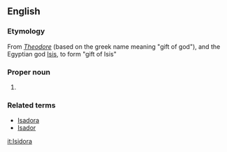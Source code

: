==English==
<!-- 
Gender: Feminine 
Usage: English, Italian, Spanish, Russian, Serbian 
Other Scripts: Исидора (Russian, Serbian) 
Pronounced: iz-i-DOR-a (English), ee-zee-DO-rah (Italian), ee-see-DHO-rah (Spanish)   [key] 
-->
=== Etymology ===
From ''[[Theodore]]'' (based on the greek name meaning "gift of god"), and the Egyptian god [[w:Isis|Isis]], to form "gift of Isis"

=== Proper noun ===
{{en-proper noun}}

# {{given name|female}}

=== Related terms === 
*[[Isadora]]
*[[Isador]]

[[it:Isidora]]